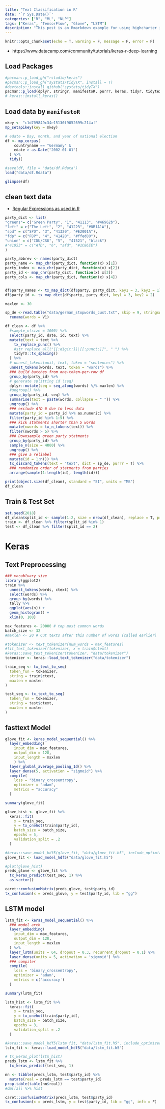 ```yaml
---
title: "Text Classification in R"
date: '`r Sys.Date()`'
categories: ["R", "ML", "NLP"]
tags: ["Keras", "TensorFlow", "Glove", "LSTM"]
description: "This post is an Rmarkdown example for using highcharter in blogdown post."
---
```



```r
knitr::opts_chunk$set(echo = T, warning = F, message = F, error = F)
```


* https://www.datacamp.com/community/tutorials/keras-r-deep-learning


## Load Packages

```r
#pacman::p_load_gh("rstudio/keras")
#pacman::p_load_gh("systats/tidyTX", install = T)
#devtools::install_github("systats/tidyTX")
pacman::p_load(dplyr, stringr, manifestoR, purrr, keras, tidyr, tidytext, tidyTX, keras, ggplot2, viridis, ggthemes)
# keras::install_keras()
```


## Load data by `manifestoR`

```r
mkey <- "c1d709849c34e15130f9052699c214af"
mp_setapikey(key = mkey)

# edate = Day, month, and year of national election
df <- mp_corpus(
    countryname == "Germany" &
    edate > as.Date("2002-01-01")
  ) %>%
  tidy()
```

```r
#save(df, file = "data/df.Rdata")
load("data/df.Rdata")
```

```r
glimpse(df)
```


## clean text data

* [Regular Expressions as used in R](https://stat.ethz.ch/R-manual/R-devel/library/base/html/regex.html)


```r
party_dict <- list(
"greens"= c("Green Party", "1", "41113", "#46962b"),
"left" = c("The Left", "2", "41223", "#8B1A1A"),
"spd" = c("SPD", "3", "41320", "#E2001A"),
"fdp" = c("FDP", "4", "41420", "#ffed00"),
"union" = c("CDU/CSU", "5",  "41521", "black")
#"41953" = c("AfD", "6", "afd", "#1C86EE")
)

party_abbrev <- names(party_dict)
party_name <- map_chr(party_dict, function(x) x[1])
party_index <- map_chr(party_dict, function(x) x[2])
party_id <- map_chr(party_dict, function(x) x[3])
party_cols <- map_chr(party_dict, function(x) x[4])


df$party_names <- tx_map_dict(df$party, party_dict, key1 = 3, key2 = 1)
df$party_id <- tx_map_dict(df$party, party_dict, key1 = 3, key2 = 2)
```


```r
maxlen <- 30

sp_de <-read.table("data/german_stopwords_cust.txt", skip = 9, stringsAsFactors = F) %>%
  rename(words = V1)

df_clean <- df %>%
  #sample_n(size = 1000) %>%
  select(party_id, date, id, text) %>%
  mutate(text = text %>%
    tx_replace_punc() %>%
    #str_replace_all("[[:digit:]]|[[:punct:]]", " ") %>%
    tidyTX::tx_spacing()
  ) %>% 
  # unnest_tokens(unit, text, token = "sentences") %>%
  unnest_tokens(words, text, token = "words") %>%
  ### build batches from one-token-per-row df
  group_by(party_id) %>%
  # generate splitting id (seq)
  dplyr::mutate(seq = seq_along(words) %/% maxlen) %>%
  #ungroup() %>%
  group_by(party_id, seq) %>%
  summarise(text = paste(words, collapse = " ")) %>%
  ungroup() %>%
  ### exclude AfD 6 due to less data
  mutate(party_id = party_id %>% as.numeric) %>% 
  filter(party_id %in% 1:5) %>%
  ### kick statments shorter than 5 words
  mutate(nwords = tx_n_tokens(text)) %>%
  filter(nwords > 5) %>%
  ### Downsample green party statments
  group_by(party_id) %>%
  sample_n(size = 4000) %>%
  ungroup() %>% 
  ### give a reliabel
  mutate(id = 1:n()) %>%
  tx_discard_tokens(text = "text", dict = sp_de, purrr = T) %>%
  ### randomize order of statments from parties
  arrange(sample(1:length(id), length(id)))

print(object.size(df_clean), standard = "SI", units = "MB")
df_clean
```


## Train & Test Set 

```r
set.seed(2018)
df_clean$split_id <- sample(1:2, size = nrow(df_clean), replace = T, prob=c(.9, .1))
train <- df_clean %>% filter(split_id %in% 1)
test <- df_clean %>% filter(split_id == 2)
```


# Keras

## Text Preprocessing

```r
### vocabluary size
library(ggplot2)
train %>%
  unnest_tokens(words, ctext) %>%
  select(words) %>%
  group_by(words) %>%
  tally %>%
  ggplot(aes(n)) +
  geom_histogram() +
  xlim(0, 100) 
```



```r
max_features <- 20000 # top most common words
batch_size <- 32
#maxlen <- 20 # Cut texts after this number of words (called earlier)

#tokenizer <- text_tokenizer(num_words = max_features)
#fit_text_tokenizer(tokenizer, x = train$ctext)
#keras::save_text_tokenizer(tokenizer, "data/tokenizer")
tokenizer <- keras::load_text_tokenizer("data/tokenizer")

train_seq <- tx_text_to_seq(
  token_fun = tokenizer,
  string = train$ctext,
  maxlen = maxlen
)

test_seq <- tx_text_to_seq(
  token_fun = tokenizer,
  string = test$ctext,
  maxlen = maxlen
)
```


## fasttext Model

```r
glove_fit <- keras_model_sequential() %>%
  layer_embedding(
    input_dim = max_features, 
    output_dim = 128, 
    input_length = maxlen
    ) %>%
  layer_global_average_pooling_1d() %>%
  layer_dense(5, activation = "sigmoid") %>%
  compile(
    loss = "binary_crossentropy",
    optimizer = "adam",
    metrics = "accuracy"
  )

summary(glove_fit)
```

```r
glove_hist <- glove_fit %>% 
  keras::fit(
    x = train_seq, 
    y = tx_onehot(train$party_id),
    batch_size = batch_size,
    epochs = 5, 
    validation_split = .2
  )
```


```r
#keras::save_model_hdf5(glove_fit, "data/glove_fit.h5", include_optimizer = F, overwrite = T)
glove_fit <- load_model_hdf5("data/glove_fit.h5")
```


```r
#plot(glove_hist)
preds_glove <- glove_fit %>%
  tx_keras_predict(test_seq, 1) %>% 
  as.vector()

caret::confusionMatrix(preds_glove, test$party_id)
tx_confusion(x = preds_glove, y = test$party_id, lib = "gg")
```


## LSTM model

```r
lstm_fit <- keras_model_sequential() %>%
  ### model arch
  layer_embedding(
    input_dim = max_features, 
    output_dim = 128, 
    input_length = maxlen
  ) %>% 
  layer_lstm(units = 64, dropout = 0.3, recurrent_dropout = 0.1) %>% 
  layer_dense(units = 5, activation = 'sigmoid') %>%
  ### compiler
  compile(
    loss = 'binary_crossentropy',
    optimizer = 'adam',
    metrics = c('accuracy')
  )

summary(lstm_fit)
```

```r
lstm_hist <- lstm_fit %>% 
  keras::fit(
    x = train_seq, 
    y = tx_onehot(train$party_id),
    batch_size = batch_size,
    epochs = 3,
    validation_split = .2
  )
```


```r
#keras::save_model_hdf5(lstm_fit, "data/lstm_fit.h5", include_optimizer = F, overwrite = T)
lstm_fit <- keras::load_model_hdf5("data/lstm_fit.h5")
```


```r
# tx_keras_plot(lstm_hist)
preds_lstm <- lstm_fit %>% 
  tx_keras_predict(test_seq, 1)

nn <- tibble(preds_lstm, test$party_id) %>%
  mutate(real = preds_lstm == test$party_id)
prop.table(table(nn$real))
#dm[[3]] %>% hist

caret::confusionMatrix(preds_lstm, test$party_id)
tx_confusion(x = preds_lstm, y = test$party_id, lib = "gg", info = F)
```

